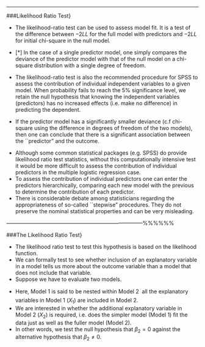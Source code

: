 

------------------------------------------------------------------------------------


###Likelihood Ratio Test}

*  The likelihood-ratio test can be used to assess model fit. It is a test of the difference between $-2LL$ for the full
model with predictors and $-2LL$ for initial chi-square in the null model.

* [$\ast$] In the case of a single predictor model, one simply compares the deviance of the predictor model with that of the null model on a chi-square distribution with a single degree of freedom.




*  The likelihood-ratio test is also the recommended procedure for SPSS to assess the contribution of individual independent variables to a given model. When probability fails to reach the 5\% significance level, we retain the null hypothesis that knowing the independent variables (predictors) has no increased effects (i.e. make no difference) in predicting the dependent.



 
*  If the predictor model has a significantly smaller deviance (c.f chi-square using the difference in degrees of freedom of the two models), then one can conclude that there is a significant association between the ``predictor" and the outcome. 


\begin{figure}[h!]
\centering
% Requires \usepackage{graphicx}
\includegraphics[scale=0.8]{images/Logistic7X}
\end{figure}


*  Although some common statistical packages (e.g. SPSS) do provide likelihood ratio test statistics, without this computationally intensive test it would be more difficult to assess the contribution of individual predictors in the multiple logistic regression case. 
*  To assess the contribution of individual predictors one can enter the predictors hierarchically, comparing each new model with the previous to determine the contribution of each predictor.
*  There is considerable debate among statisticians regarding the appropriateness of so-called ``stepwise" procedures. They do not preserve the nominal statistical properties and can be very misleading.


-----------------------------------------------------------------------------%%%%%%







###The Likelihood Ratio Test}

*  The likelihood ratio test to test this hypothesis is based on the likelihood
function.
*   We can formally test to see whether inclusion of an explanatory variable in a model tells us
more about the outcome variable than a model that does not include that variable.
*   Suppose
we have to evaluate two models. 



\begin{center}
\begin{figure}[h!]
\centering
% Requires \usepackage{graphicx}
\includegraphics[scale=0.6]{images/LogWeek10D}\\

\end{figure}
\end{center}

*  Here, Model 1 is said to be nested within Model 2  all the explanatory variables in Model 1
($X_1$) are included in Model 2. 
*  We are interested in whether the additional explanatory
variable in Model 2 ($X_2$) is required, i.e. does the simpler model (Model 1) fit the data just as
well as the fuller model (Model 2). 
*  In other words, we test the null hypothesis that $\beta_2 = 0$
against the alternative hypothesis that $\beta_2 \neq 0$. 



